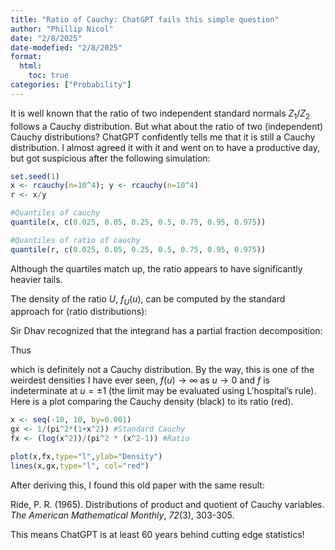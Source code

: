 ```yaml
---
title: "Ratio of Cauchy: ChatGPT fails this simple question"
author: "Phillip Nicol"
date: "2/8/2025"
date-modefied: "2/8/2025"
format:
  html:
    toc: true
categories: ["Probability"]
---
```


It is well known that the ratio of two independent standard normals $Z_1/Z_2$ follows a Cauchy distribution. But what about the ratio of two (independent) Cauchy distributions? ChatGPT confidently tells me that it is still a Cauchy distribution. I almost agreed it with it and went on to have a productive day, but got suspicious after the following simulation:

```r
set.seed(1)
x <- rcauchy(n=10^4); y <- rcauchy(n=10^4)
r <- x/y

#Quantiles of cauchy 
quantile(x, c(0.025, 0.05, 0.25, 0.5, 0.75, 0.95, 0.975))

#Quantiles of ratio of cauchy
quantile(r, c(0.025, 0.05, 0.25, 0.5, 0.75, 0.95, 0.975))
```

Although the quartiles match up, the ratio appears to have significantly heavier tails.

The density of the ratio $U$, $f_U(u)$, can be computed by the standard approach for (ratio distributions):

```{=tex}
\begin{align}

f_(u) &= \int_{-\infty}^{\infty} \frac{|v|}{\pi^2 (1 + (uv)^2)(1+v^2)} = \frac{1}{\pi^2} \int_0^{\infty} \frac{1}{\pi^2 (1 + u^2 s)(1+s )ds }

\end{align}
```
Sir Dhav recognized that the integrand has a partial fraction decomposition:

```{=tex}
\begin{equation}
\int_0^{\infty} \frac{1}{\pi^2 (1 + u^2 s)(1+s )} = \frac{1}{\pi^2(u^2-1)} \left( \frac{u^2}{1+u^2 s} - \frac{1}{1+s} \right)
\end{equation}
```
Thus

```{=tex}
\begin{align}
f_U(u) &= \frac{1}{\pi^2 (u^2 - 1)} \left( \lim_{M \to \infty} \int_0^M \frac{u^2}{1+u^2 s} ds - \int_0^M \frac{1}{1+s}ds \right) \\
&= \frac{1}{\pi^2 (u^2 -1)} \lim_{M \to \infty} \left( \ln(1 + u^2 M) - \ln(1+M) \right) \\
&= \frac{\log u^2}{\pi^2 (u^2-1)}
\end{align}
```

which is definitely not a Cauchy distribution. By the way, this is one of the weirdest densities I have ever seen, $f(u) \to \infty$ as $u \to 0$ and $f$ is indeterminate at $u = \pm 1$ (the limit may be evaluated using L'hospital's rule). Here is a plot comparing the Cauchy density (black) to its ratio (red). 

```r
x <- seq(-10, 10, by=0.001)
gx <- 1/(pi^2*(1+x^2)) #Standard Cauchy
fx <- (log(x^2))/(pi^2 * (x^2-1)) #Ratio

plot(x,fx,type="l",ylab="Density")
lines(x,gx,type="l", col="red")
```


After deriving this, I found this old paper with the same result:

Ride, P. R. (1965). Distributions of product and quotient of Cauchy variables. *The American Mathematical Monthly*, *72*(3), 303-305.

This means ChatGPT is at least 60 years behind cutting edge statistics!
